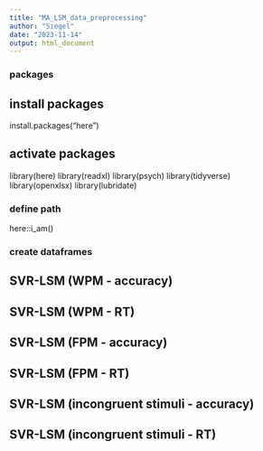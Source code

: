 ```yaml
---
title: "MA_LSM_data_preprocessing"
author: "Siegel"
date: "2023-11-14"
output: html_document
---
```


### packages
## install packages
install.packages("here")

## activate packages
library(here)
library(readxl)
library(psych)
library(tidyverse)
library(openxlsx)
library(lubridate)

### define path
here::i_am()

### create dataframes 
## SVR-LSM (WPM - accuracy)
## SVR-LSM (WPM - RT)
## SVR-LSM (FPM - accuracy)
## SVR-LSM (FPM - RT)
## SVR-LSM (incongruent stimuli - accuracy)
## SVR-LSM (incongruent stimuli - RT)